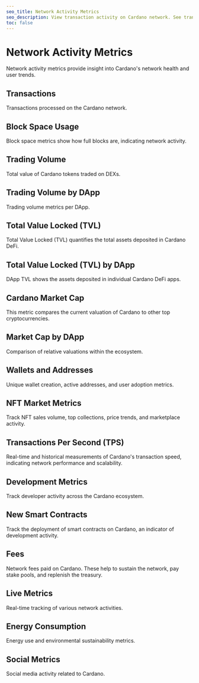 ```yaml
---
seo_title: Network Activity Metrics
seo_description: View transaction activity on Cardano network. See transaction volume, addresses, TVL, and block space. Explore real-time metrics and long-term trends.
toc: false
---
```



# Network Activity Metrics

Network activity metrics provide insight into Cardano's network health and user trends.

## Transactions

Transactions processed on the Cardano network.

<DefaultDataTable projects={builders} filterBy="transaction_metrics" />

## Block Space Usage

Block space metrics show how full blocks are, indicating network activity.

<DefaultDataTable projects={builders} filterBy="blockspace_metrics" />

## Trading Volume

Total value of Cardano tokens traded on DEXs.

<DefaultDataTable projects={builders} filterBy="volume_metrics" />

## Trading Volume by DApp

Trading volume metrics per DApp.

<DefaultDataTable projects={builders} filterBy="dapp_volume_metrics" />

## Total Value Locked (TVL)

Total Value Locked (TVL) quantifies the total assets deposited in Cardano DeFi.

<DefaultDataTable projects={builders} filterBy="tvl_metrics" />

## Total Value Locked (TVL) by DApp

DApp TVL shows the assets deposited in individual Cardano DeFi apps.

<DefaultDataTable projects={builders} filterBy="dapp_tvl_metrics" />

## Cardano Market Cap

This metric compares the current valuation of Cardano to other top cryptocurrencies.

<DefaultDataTable projects={builders} filterBy="market_metrics" />

## Market Cap by DApp

Comparison of relative valuations within the ecosystem.

<DefaultDataTable projects={builders} filterBy="dapp_market_metrics" />

## Wallets and Addresses

Unique wallet creation, active addresses, and user adoption metrics.

<DefaultDataTable projects={builders} filterBy="address_metrics" />

## NFT Market Metrics

Track NFT sales volume, top collections, price trends, and marketplace activity.

<DefaultDataTable projects={builders} filterBy="nft_market_metrics" />

## Transactions Per Second (TPS)

Real-time and historical measurements of Cardano's transaction speed, indicating network performance and scalability.

<DefaultDataTable projects={builders} filterBy="tps_metrics" />

## Development Metrics

Track developer activity across the Cardano ecosystem.

<DefaultDataTable projects={builders} filterBy="development_metrics" />

## New Smart Contracts

Track the deployment of smart contracts on Cardano, an indicator of development activity.

<DefaultDataTable projects={builders} filterBy="smart_contract_metrics" />

## Fees

Network fees paid on Cardano. These help to sustain the network, pay stake pools, and replenish the treasury.

<DefaultDataTable projects={builders} filterBy="fee_metrics" />

## Live Metrics

Real-time tracking of various network activities.

<DefaultDataTable projects={builders} filterBy="live_metrics" />

## Energy Consumption

Energy use and environmental sustainability metrics.

<DefaultDataTable projects={builders} filterBy="energy_metrics" />

## Social Metrics

Social media activity related to Cardano.

<DefaultDataTable projects={builders} filterBy="social_metrics" />
